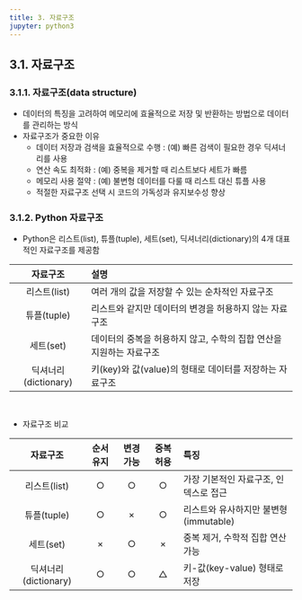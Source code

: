 ```yaml
---
title: 3. 자료구조
jupyter: python3
---
```


## 3.1. 자료구조
### 3.1.1. 자료구조(data structure)
+ 데이터의 특징을 고려하여 메모리에 효율적으로 저장 및 반환하는 방법으로 데이터를 관리하는 방식
+ 자료구조가 중요한 이유
  + 데이터 저장과 검색을 효율적으로 수행 : (예) 빠른 검색이 필요한 경우 딕셔너리를 사용
  + 연산 속도 최적화 : (예) 중복을 제거할 때 리스트보다 세트가 빠름
  + 메모리 사용 절약 : (예) 불변형 데이터를 다룰 때 리스트 대신 튜플 사용
  + 적절한 자료구조 선택 시 코드의 가독성과 유지보수성 향상


### 3.1.2. Python 자료구조
+ Python은 리스트(list), 튜플(tuple), 세트(set), 딕셔너리(dictionary)의 4개 대표적인 자료구조를 제공함

|자료구조|설명|
|:---:|:------------|
|리스트(list)|여러 개의 값을 저장할 수 있는 순차적인 자료구조|
|튜플(tuple)|리스트와 같지만 데이터의 변경을 허용하지 않는 자료구조|
|세트(set)|데이터의 중복을 허용하지 않고, 수학의 집합 연산을 지원하는 자료구조|
|딕셔너리(dictionary)|키(key)와 값(value)의 형태로 데이터를 저장하는 자료구조|

<br>

+ 자료구조 비교

|자료구조|순서 유지|변경 가능|중복 허용|특징|
|:------:|:---:|:---:|:---:|:------------------|
|리스트(list)|○|○|○|가장 기본적인 자료구조, 인덱스로 접근|
|튜플(tuple)|○|×|○|리스트와 유사하지만 불변형(immutable)|
|세트(set)|×|○|×|중복 제거, 수학적 집합 연산 가능|
|딕셔너리(dictionary)|○|○|△|키-값(key-value) 형태로 저장|


